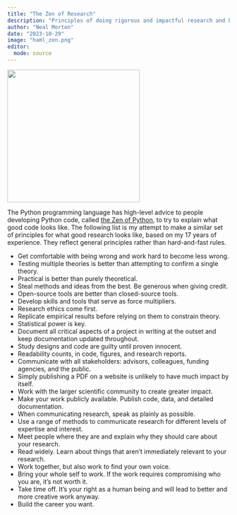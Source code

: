 ```yaml
---
title: "The Zen of Research"
description: "Principles of doing rigorous and impactful research and having fun doing it."
author: "Neal Morton"
date: "2023-10-29"
image: "haml_zen.png"
editor: 
  mode: source
---
```


![](haml_zen.png){width=300 fig-align="left" fig-alt="AI-generated image of a brain above an open book"}

The Python programming language has high-level advice to people developing Python code, called [the Zen of Python](https://peps.python.org/pep-0020/), to try to explain what good code looks like. The following list is my attempt to make a similar set of principles for what good research looks like, based on my 17 years of experience. They reflect general principles rather than hard-and-fast rules.

-   Get comfortable with being wrong and work hard to become less wrong.
-   Testing multiple theories is better than attempting to confirm a single theory.
-   Practical is better than purely theoretical.
-   Steal methods and ideas from the best. Be generous when giving credit.
-   Open-source tools are better than closed-source tools.
-   Develop skills and tools that serve as force multipliers.
-   Research ethics come first.
-   Replicate empirical results before relying on them to constrain theory.
-   Statistical power is key.
-   Document all critical aspects of a project in writing at the outset and keep documentation updated throughout.
-   Study designs and code are guilty until proven innocent.
-   Readability counts, in code, figures, and research reports.
-   Communicate with all stakeholders: advisors, colleagues, funding agencies, and the public.
-   Simply publishing a PDF on a website is unlikely to have much impact by itself.
-   Work with the larger scientific community to create greater impact.
-   Make your work publicly available. Publish code, data, and detailed documentation.
-   When communicating research, speak as plainly as possible.
-   Use a range of methods to communicate research for different levels of expertise and interest.
-   Meet people where they are and explain why they should care about your research.
-   Read widely. Learn about things that aren't immediately relevant to your research.
-   Work together, but also work to find your own voice.
-   Bring your whole self to work. If the work requires compromising who you are, it's not worth it.
-   Take time off. It's your right as a human being and will lead to better and more creative work anyway.
-   Build the career you want.

